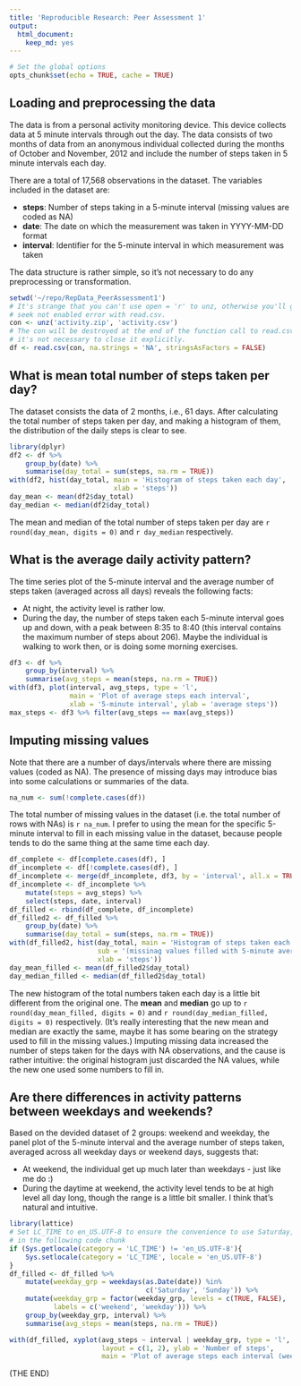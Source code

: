 ```yaml
---
title: 'Reproducible Research: Peer Assessment 1'
output:
  html_document:
    keep_md: yes
---
```


```r
# Set the global options
opts_chunk$set(echo = TRUE, cache = TRUE)
```

## Loading and preprocessing the data

The data is from a personal activity monitoring device. This device collects data at 5 minute intervals through out the day. The data consists of two months of data from an anonymous individual collected during the months of October and November, 2012 and include the number of steps taken in 5 minute intervals each day.

There are a total of 17,568 observations in the dataset. The variables included in the dataset are:

* **steps**: Number of steps taking in a 5-minute interval (missing values are coded as NA)
* **date**: The date on which the measurement was taken in YYYY-MM-DD format
* **interval**: Identifier for the 5-minute interval in which measurement was taken

The data structure is rather simple, so it's not necessary to do any preprocessing or transformation.

```r
setwd('~/repo/RepData_PeerAssessment1')
# It's strange that you can't use open = 'r' to unz, otherwise you'll get a 
# seek not enabled error with read.csv. 
con <- unz('activity.zip', 'activity.csv')
# The con will be destroyed at the end of the function call to read.csv, so 
# it's not necessary to close it explicitly.
df <- read.csv(con, na.strings = 'NA', stringsAsFactors = FALSE)
```

## What is mean total number of steps taken per day?

The dataset consists the data of 2 months, i.e., 61 days. After calculating the total number of steps taken per day, and making a histogram of them, the distribution of the daily steps is clear to see. 

```r
library(dplyr)
df2 <- df %>% 
    group_by(date) %>% 
    summarise(day_total = sum(steps, na.rm = TRUE))
with(df2, hist(day_total, main = 'Histogram of steps taken each day', 
                          xlab = 'steps'))
day_mean <- mean(df2$day_total)
day_median <- median(df2$day_total)
```

The mean and median of the total number of steps taken per day are `r round(day_mean, digits = 0)` and `r day_median` respectively. 

## What is the average daily activity pattern?

The time series plot of the 5-minute interval and the average number of steps taken (averaged across all days) reveals the following facts:

* At night, the activity level is rather low.
* During the day, the number of steps taken each 5-minute interval goes up and down, with a peak between 8:35 to 8:40 (this interval contains the maximum number of steps about 206). Maybe the individual is walking to work then, or is doing some morning exercises.

```r
df3 <- df %>% 
    group_by(interval) %>% 
    summarise(avg_steps = mean(steps, na.rm = TRUE))
with(df3, plot(interval, avg_steps, type = 'l', 
               main = 'Plot of average steps each interval', 
               xlab = '5-minute interval', ylab = 'average steps'))
max_steps <- df3 %>% filter(avg_steps == max(avg_steps))
```

## Imputing missing values

Note that there are a number of days/intervals where there are missing values (coded as NA). The presence of missing days may introduce bias into some calculations or summaries of the data.

```r
na_num <- sum(!complete.cases(df))
```

The total number of missing values in the dataset (i.e. the total number of rows with NAs) is `r na_num`. I prefer to using the mean for the specific 5-minute interval to fill in each missing value in the dataset, because people tends to do the same thing at the same time each day. 

```r
df_complete <- df[complete.cases(df), ]
df_incomplete <- df[!complete.cases(df), ]
df_incomplete <- merge(df_incomplete, df3, by = 'interval', all.x = TRUE)
df_incomplete <- df_incomplete %>%
    mutate(steps = avg_steps) %>%
    select(steps, date, interval)
df_filled <- rbind(df_complete, df_incomplete)
df_filled2 <- df_filled %>% 
    group_by(date) %>% 
    summarise(day_total = sum(steps, na.rm = TRUE))
with(df_filled2, hist(day_total, main = 'Histogram of steps taken each day', 
                      sub = '(missinag values filled with 5-minute averages)',
                      xlab = 'steps'))
day_mean_filled <- mean(df_filled2$day_total)
day_median_filled <- median(df_filled2$day_total)
```

The new histogram of the total numbers taken each day is a little bit different from the original one. The **mean** and **median** go up to `r round(day_mean_filled, digits = 0)` and `r round(day_median_filled, digits = 0)` respectively. (It's really interesting that the new mean and median are exactly the same, maybe it has some bearing on the strategy used to fill in the missing values.) Imputing missing data increased the number of steps taken for the days with NA observations, and the cause is rather intuitive: the original histogram just discarded the NA values, while the new one used some numbers to fill in.

## Are there differences in activity patterns between weekdays and weekends?

Based on the devided dataset of 2 groups: weekend and weekday, the panel plot of the 5-minute interval and the average number of steps taken, averaged across all weekday days or weekend days, suggests that:

* At weekend, the individual get up much later than weekdays - just like me do :)
* During the daytime at weekend, the activity level tends to be at high level all day long, though the range is a little bit smaller. I think that's natural and intuitive.

```r
library(lattice)
# Set LC_TIME to en_US.UTF-8 to ensure the convenience to use Saturday, Sunday
# in the following code chunk
if (Sys.getlocale(category = 'LC_TIME') != 'en_US.UTF-8'){
    Sys.setlocale(category = 'LC_TIME', locale = 'en_US.UTF-8')
}
df_filled <- df_filled %>% 
    mutate(weekday_grp = weekdays(as.Date(date)) %in% 
                                  c('Saturday', 'Sunday')) %>%
    mutate(weekday_grp = factor(weekday_grp, levels = c(TRUE, FALSE),
           labels = c('weekend', 'weekday'))) %>% 
    group_by(weekday_grp, interval) %>% 
    summarise(avg_steps = mean(steps, na.rm = TRUE))

with(df_filled, xyplot(avg_steps ~ interval | weekday_grp, type = 'l', 
                       layout = c(1, 2), ylab = 'Number of steps',
                       main = 'Plot of average steps each interval (weekday vs weekend)'))
```

(THE END)
